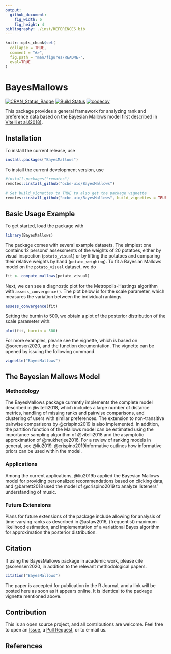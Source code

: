 ```yaml
---
output: 
  github_document:
    fig_width: 6
    fig_height: 4
bibliography: ./inst/REFERENCES.bib
---
```


<!-- README.md is generated from README.Rmd. Please edit that file -->

```r
knitr::opts_chunk$set(
  collapse = TRUE,
  comment = "#>",
  fig.path = "man/figures/README-",
  eval=TRUE
)
```
# BayesMallows

[![CRAN_Status_Badge](http://www.r-pkg.org/badges/version/BayesMallows)](https://cran.r-project.org/package=BayesMallows)
[![Build Status](https://travis-ci.org/ocbe-uio/BayesMallows.svg?branch=master)](https://travis-ci.org/ocbe-uio/BayesMallows)
[![codecov](https://codecov.io/gh/ocbe-uio/BayesMallows/branch/master/graph/badge.svg)](https://codecov.io/gh/ocbe-uio/BayesMallows)

This package provides a general framework for analyzing rank and preference data based on the Bayesian Mallows model first described in [Vitelli et al.(2018)](http://www.jmlr.org/papers/volume18/15-481/15-481.pdf).

## Installation

To install the current release, use 

```r
install.packages("BayesMallows")
```

To install the current development version, use

```r
#install.packages("remotes")
remotes::install_github("ocbe-uio/BayesMallows")

# Set build_vignettes to TRUE to also get the package vignette
remotes::install_github("ocbe-uio/BayesMallows", build_vignettes = TRUE)
```

## Basic Usage Example

To get started, load the package with

```r
library(BayesMallows)
```

The package comes with several example datasets. The simplest one contains 12 persons' assessments of the weights of 20 potatoes, either by visual inspection (`potato_visual`) or by lifting the potatoes and comparing their relative weights by hand (`potato_weighing`). To fit a Bayesian Mallows model on the `potato_visual` dataset, we do

```r
fit <- compute_mallows(potato_visual)
```

Next, we can see a diagnostic plot for the Metropolis-Hastings algorithm with `assess_convergence()`. The plot below is for the scale parameter, which measures the variation between the individual rankings.

```r
assess_convergence(fit)
```

Setting the burnin to 500, we obtain a plot of the posterior distribution of the scale parameter with:

```r
plot(fit, burnin = 500)
```


For more examples, please see the vignette, which is based on @sorensen2020, and the function documentation. The vignette can be opened by issuing the following command.

```r
vignette("BayesMallows")
```

## The Bayesian Mallows Model

### Methodology

The BayesMallows package currently implements the complete model described in @vitelli2018, which includes a large number of distance metrics, handling of missing ranks and pairwise comparisons, and clustering of users with similar preferences. The extension to non-transitive pairwise comparisons by @crispino2019 is also implemented. In addition, the partition function of the Mallows model can be estimated using the importance sampling algorithm of @vitelli2018 and the asymptotic approximation of @mukherjee2016. For a review of ranking models in general, see @liu2019. @crispino2019informative outlines how informative priors can be used within the model.

### Applications

Among the current applications, @liu2019b applied the Bayesian Mallows model for providing personalized recommendations based on clicking data, and @barrett2018 used the model of @crispino2019 to analyze listeners' understanding of music.

### Future Extensions

Plans for future extensions of the package include allowing for analysis of time-varying ranks as described in @asfaw2016, (frequentist) maximum likelihood estimation, and implementation of a variational Bayes algorithm for approximation the posterior distribution.

## Citation

If using the BayesMallows package in academic work, please cite @sorensen2020, in addition to the relevant methodological papers.

```r
citation("BayesMallows")
```

The paper is accepted for publication in the R Journal, and a link will be posted here as soon as it appears online. It is identical to the package vignette mentioned above.

## Contribution

This is an open source project, and all contributions are welcome. Feel free to open an [Issue](https://github.com/ocbe-uio/BayesMallows/issues), a [Pull Request](https://github.com/ocbe-uio/BayesMallows/pulls), or to e-mail us.

## References
